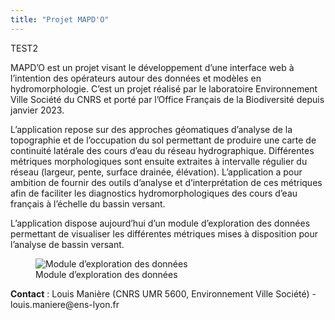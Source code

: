 ```yaml
---
title: "Projet MAPD'O"
---
```


TEST2

MAPD'O est un projet visant le développement d'une interface web à l'intention des opérateurs autour des données et modèles en hydromorphologie. C'est un projet réalisé par le laboratoire Environnement Ville Société du CNRS et porté par l'Office Français de la Biodiversité depuis janvier 2023.

L'application repose sur des approches géomatiques d'analyse de la topographie et de l'occupation du sol permettant de produire une carte de continuité latérale des cours d'eau du réseau hydrographique. Différentes métriques morphologiques sont ensuite extraites à intervalle régulier du réseau (largeur, pente, surface drainée, élévation). L'application a pour ambition de fournir des outils d'analyse et d'interprétation de ces métriques afin de faciliter les diagnostics hydromorphologiques des cours d'eau français à l'échelle du bassin versant.

L'application dispose aujourd'hui d'un module d'exploration des données permettant de visualiser les différentes métriques mises à disposition pour l'analyse de bassin versant.

![Module d'exploration des données](images/copie_ecran_mapdoapp.PNG)

**Contact** : Louis Manière (CNRS UMR 5600, Environnement Ville Société) - louis.maniere\@ens-lyon.fr
